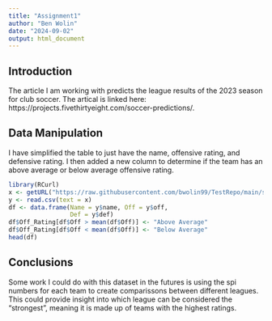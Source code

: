 ```yaml
---
title: "Assignment1"
author: "Ben Wolin"
date: "2024-09-02"
output: html_document
---
```


## Introduction
The article I am working with predicts the league results of the 2023 season for club soccer. The artical is linked here: https://projects.fivethirtyeight.com/soccer-predictions/.



## Data Manipulation
I have simplified the table to just have the name, offensive rating, and defensive rating. I then added a new column to determine if the team has an above average or below average offensive rating.

```r
library(RCurl) 
x <- getURL("https://raw.githubusercontent.com/bwolin99/TestRepo/main/spi_global_rankings.csv")
y <- read.csv(text = x)
df <- data.frame(Name = y$name, Off = y$off, 
                 Def = y$def)
df$Off_Rating[df$Off > mean(df$Off)] <- "Above Average"
df$Off_Rating[df$Off < mean(df$Off)] <- "Below Average"
head(df)
```

## Conclusions
Some work I could do with this dataset in the futures is using the spi numbers for each team to create comparissons between different leagues. This could provide insight into which league can be considered the "strongest", meaning it is made up of teams with the highest ratings.

